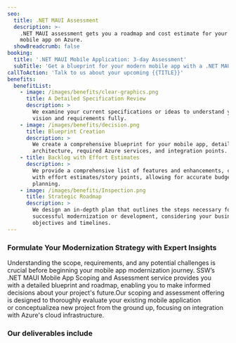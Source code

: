 ```yaml
---
seo:
  title: .NET MAUI Assessment
  description: >-
    .NET MAUI assessment gets you a roadmap and cost estimate for your modern
    mobile app on Azure.
  showBreadcrumb: false
booking:
  title: '.NET MAUI Mobile Application: 3-day Assessment'
  subTitle: 'Get a blueprint for your modern mobile app with a .NET MAUI assessment. '
callToAction: 'Talk to us about your upcoming {{TITLE}}'
benefits:
  benefitList:
    - image: /images/benefits/clear-graphics.png
      title: A Detailed Specification Review
      description: >
        We examine your current specifications or ideas to understand your
        vision and requirements fully.
    - image: /images/benefits/decision.png
      title: Blueprint Creation
      description: >
        We create a comprehensive blueprint for your mobile app, detailing the
        architecture, required Azure services, and integration points.
    - title: Backlog with Effort Estimates
      description: >
        We provide a comprehensive list of features and enhancements, complete
        with effort estimates/story points, allowing for accurate budgeting and
        planning.
    - image: /images/benefits/Inspection.png
      title: Strategic Roadmap
      description: >
        We design an in-depth plan that outlines the steps necessary for
        successful modernization or development, considering your business
        objectives and timelines.
---
```


### Formulate Your Modernization Strategy with Expert Insights

Understanding the scope, requirements, and any potential challenges is crucial before beginning your mobile app modernization journey. SSW’s .NET MAUI Mobile App Scoping and Assessment service provides you with a detailed blueprint and roadmap, enabling you to make informed decisions about your project's future.Our scoping and assessment offering is designed to thoroughly evaluate your existing mobile application or conceptualizea new project from the ground up, focusing on integration with Azure's cloud infrastructure.

### Our deliverables include
